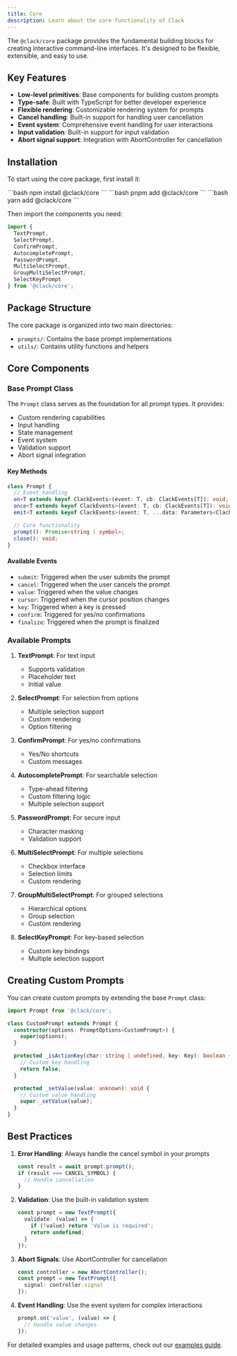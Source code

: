 ```yaml
---
title: Core
description: Learn about the core functionality of Clack
---
```


The `@clack/core` package provides the fundamental building blocks for creating interactive command-line interfaces. It's designed to be flexible, extensible, and easy to use.

## Key Features

- **Low-level primitives**: Base components for building custom prompts
- **Type-safe**: Built with TypeScript for better developer experience
- **Flexible rendering**: Customizable rendering system for prompts
- **Cancel handling**: Built-in support for handling user cancellation
- **Event system**: Comprehensive event handling for user interactions
- **Input validation**: Built-in support for input validation
- **Abort signal support**: Integration with AbortController for cancellation

## Installation

To start using the core package, first install it:

<Tabs>
	<TabItem label="npm" icon="seti:npm">
		```bash
		npm install @clack/core
		```
	</TabItem>
	<TabItem label="pnpm" icon="pnpm">
		```bash
		pnpm add @clack/core
		```
	</TabItem>
	<TabItem label="Yarn" icon="seti:yarn">
		```bash
		yarn add @clack/core
		```
	</TabItem>
</Tabs>

Then import the components you need:

```ts
import { 
  TextPrompt, 
  SelectPrompt, 
  ConfirmPrompt,
  AutocompletePrompt,
  PasswordPrompt,
  MultiSelectPrompt,
  GroupMultiSelectPrompt,
  SelectKeyPrompt
} from '@clack/core';
```

## Package Structure

The core package is organized into two main directories:

- `prompts/`: Contains the base prompt implementations
- `utils/`: Contains utility functions and helpers

## Core Components

### Base Prompt Class

The `Prompt` class serves as the foundation for all prompt types. It provides:

- Custom rendering capabilities
- Input handling
- State management
- Event system
- Validation support
- Abort signal integration

#### Key Methods

```ts
class Prompt {
  // Event handling
  on<T extends keyof ClackEvents>(event: T, cb: ClackEvents[T]): void;
  once<T extends keyof ClackEvents>(event: T, cb: ClackEvents[T]): void;
  emit<T extends keyof ClackEvents>(event: T, ...data: Parameters<ClackEvents[T]>): void;

  // Core functionality
  prompt(): Promise<string | symbol>;
  close(): void;
}
```

#### Available Events

- `submit`: Triggered when the user submits the prompt
- `cancel`: Triggered when the user cancels the prompt
- `value`: Triggered when the value changes
- `cursor`: Triggered when the cursor position changes
- `key`: Triggered when a key is pressed
- `confirm`: Triggered for yes/no confirmations
- `finalize`: Triggered when the prompt is finalized

### Available Prompts

1. **TextPrompt**: For text input
   - Supports validation
   - Placeholder text
   - Initial value

2. **SelectPrompt**: For selection from options
   - Multiple selection support
   - Custom rendering
   - Option filtering

3. **ConfirmPrompt**: For yes/no confirmations
   - Yes/No shortcuts
   - Custom messages

4. **AutocompletePrompt**: For searchable selection
   - Type-ahead filtering
   - Custom filtering logic
   - Multiple selection support

5. **PasswordPrompt**: For secure input
   - Character masking
   - Validation support

6. **MultiSelectPrompt**: For multiple selections
   - Checkbox interface
   - Selection limits
   - Custom rendering

7. **GroupMultiSelectPrompt**: For grouped selections
   - Hierarchical options
   - Group selection
   - Custom rendering

8. **SelectKeyPrompt**: For key-based selection
   - Custom key bindings
   - Multiple selection support

## Creating Custom Prompts

You can create custom prompts by extending the base `Prompt` class:

```ts
import Prompt from '@clack/core';

class CustomPrompt extends Prompt {
  constructor(options: PromptOptions<CustomPrompt>) {
    super(options);
  }

  protected _isActionKey(char: string | undefined, key: Key): boolean {
    // Custom key handling
    return false;
  }

  protected _setValue(value: unknown): void {
    // Custom value handling
    super._setValue(value);
  }
}
```

## Best Practices

1. **Error Handling**: Always handle the cancel symbol in your prompts
   ```ts
   const result = await prompt.prompt();
   if (result === CANCEL_SYMBOL) {
     // Handle cancellation
   }
   ```

2. **Validation**: Use the built-in validation system
   ```ts
   const prompt = new TextPrompt({
     validate: (value) => {
       if (!value) return 'Value is required';
       return undefined;
     }
   });
   ```

3. **Abort Signals**: Use AbortController for cancellation
   ```ts
   const controller = new AbortController();
   const prompt = new TextPrompt({
     signal: controller.signal
   });
   ```

4. **Event Handling**: Use the event system for complex interactions
   ```ts
   prompt.on('value', (value) => {
     // Handle value changes
   });
   ```

For detailed examples and usage patterns, check out our [examples guide](/docs/guides/examples).